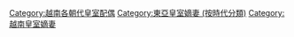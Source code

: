 [[Category:越南各朝代皇室配偶|Category:越南各朝代皇室配偶]]
[[Category:東亞皇室嫡妻_(按時代分類)|Category:東亞皇室嫡妻 (按時代分類)]]
[[Category:越南皇室嫡妻|Category:越南皇室嫡妻]]